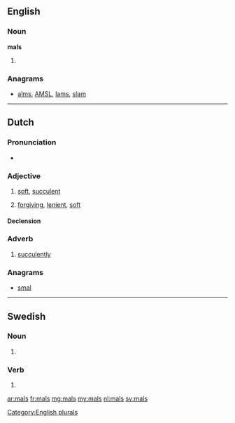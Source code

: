 ==English==

===Noun===
'''mals'''

# {{plural of|[[mal]]}}

===Anagrams===
* [[alms#English|alms]], [[AMSL#English|AMSL]], [[lams#English|lams]], [[slam#English|slam]]

[[Category:English plurals]]

----

==Dutch==

===Pronunciation===
* {{rhymes|ɑls|lang=nl}}

===Adjective===
{{nl-adj}}

# [[soft]], [[succulent]]
# {{figuratively|lang=nl}} [[forgiving]], [[lenient]], [[soft]]

====Declension====
{{nl-decl-adj|2=mals}}

===Adverb===
{{nl-adv|sup=malst}}

# [[succulently]]

===Anagrams===
* [[smal#Dutch|smal]]

----

==Swedish==

===Noun===
{{head|sv|noun form}}

# {{sv-noun-form-indef-gen|mal}}

===Verb===
{{head|sv|verb form}}

# {{sv-verb-form-pre-pass|mala}}

[[ar:mals]]
[[fr:mals]]
[[mg:mals]]
[[my:mals]]
[[nl:mals]]
[[sv:mals]]